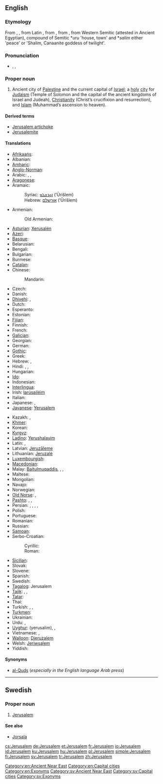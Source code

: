 {{also|Jérusalem|Jerúsalem|Jerusalém}}
==English==
{{wikipedia}}

===Etymology===
From {{etyl|LL.}} {{term|Ierusalem|lang=la}}, {{term|Hierusalem|lang=la}}, from Latin {{term|Hierosolyma|lang=la}}, from {{etyl|grc}} {{term|Ἰερουσαλήμ|tr=Ierousalēm|lang=grc}}, from {{etyl|he}} {{term||Yĕrūshālaim|lang=he}}, from Western Semitic {{term||Urušalimmi}} (attested in Ancient Egyptian), compound of Semitic *''uru'' 'house, town' and *''salim'' either 'peace' or 'Shalim, Canaanite goddess of twilight'. {{attention|he}}

===Pronunciation===
* {{enPR|jə-ro͞o'sə-ləm|jə-ro͞o'zə-ləm}}, {{IPA|/dʒəˈruːsələm/|/dʒəˈruːzələm/}}, {{SAMPA|/dZ@"ru:s@l@m/|/dZ@"ru:z@l@m/}}

===Proper noun===
{{en-proper noun}}

# Ancient city of [[Palestine]] and the current capital of [[Israel]]; a [[holy]] [[city]] for [[Judaism]] (Temple of Solomon and the capital of the ancient kingdoms of Israel and Judeah), [[Christianity]] (Christ’s crucifixion and resurrection), and [[Islam]] (Muhammad’s ascension to heaven).

====Derived terms====
* [[Jerusalem artichoke]]
* [[Jerusalemite]]

====Translations====
{{trans-top|city}}
* [[Afrikaans]]: {{t|af|Jerusalem}}
* Albanian: {{t|sq|Jeruzalemi}}
* [[Amharic]]: {{t|am|እየሩሳሌም|tr=əyärusalem|sc=Ethi}}
* [[Anglo-Norman]]: {{tø|xno|Ierusalem}}
* Arabic: {{qualifier|preferred by Arabs}} {{t-|ar|القدس|f|tr=al-quds}},  {{qualifier|official in Israel}} {{t-|ar|أورشليم|f|tr=ʾūrušalīm}},  {{t-|ar|بيت المقدس|m|tr=bayt al-muqáddas, bayt al-máqdis}}
* [[Aragonese]]: {{t|an|Cherusalén}}
* Aramaic:
*: Syriac: [[ܐܘܪܫܠܡ]] (’Ūrišlem)
*: Hebrew: [[אורשלם]] (’Ūrišlem)
* Armenian: {{t-|hy|Երուսաղեմ|tr=Erusaġem}}
*: Old Armenian: {{tø|xcl|Երուսաղէմ|tr=Erusałēm|sc=Armn|xs=Old Armenian}}
* [[Asturian]]: [[Xerusalén]]
* [[Azeri]]: {{t|az|Qüds}}
* [[Basque]]: {{t|eu|Jerusalem}}
* Belarusian: {{t|be|Ерусалім|m|tr=Jerusalím|xs=Belarusian}}
* Bengali: {{t|bn|জেরুসালেম|tr=jerusalem|sc=Beng}}
* Bulgarian: {{t|bg|Йерусалим|m|tr=Jerusalím}}
* Burmese: {{t|my|ဂျေရုဆလင်မြို့|sc=Mymr}}
* [[Catalan]]: {{t|ca|Jerusalem}}
* Chinese:
*: Mandarin: {{t-|cmn|耶路撒冷|tr=Yēlùsālěng|sc=Hani}}
* Czech: {{t-|cs|Jeruzalém|m}}
* Danish: {{t-|da|Jerusalem}}
* [[Dhivehi]]: {{t|dv|އޫރުޝަލީމް|tr=ūrušalīm|sc=Thaa}}, {{t|dv|ޤުދުސް|tr=qudus|sc=Thaa}}
* Dutch: {{t-|nl|Jeruzalem}}
* Esperanto: {{t-|eo|Jerusalemo|xs=Esperanto}}
* Estonian: {{t|et|Jeruusalemm}}
* [[Fijian]]: {{t|fj|Jerusalemi}}
* Finnish: {{t+|fi|Jerusalem}}
* French: {{t+|fr|Jérusalem}}
* [[Galician]]: {{t|gl|Xerusalén}}
* Georgian: {{t|ka|იერუსალიმი|tr=ierusalimi|sc=Geor|xs=Georgian}}
* German: {{t+|de|Jerusalem}}
* [[Gothic]]: {{tø|got|𐌹𐌰𐌹𐍂𐌿𐍃𐌰𐌿𐌻𐍅𐌼𐌰|sc=Goth|xs=Gothic}}
* Greek: {{t|el|Ιεροσόλυμα|n|p|tr=ierosólima}}
* Hebrew: {{t+|he|ירושלים|alt=יְרוּשָׁלַיִם|tr=Yerushalayím}},  {{t+|he|ירושלים|tr=Yerushalayím}}
* Hindi: {{t|hi|यरुशलम|tr=yaruśalam|xs=Hindi}},  {{t|hi|येरुशलम|tr=yēruśalam|xs=Hindi}},  {{t|hi|अल-क़ुद्स|tr=al-quds|xs=Hindi}}
* Hungarian: {{t+|hu|Jeruzsálem}}
* [[Ido]]: {{t|io|Jerusalem}}
* Indonesian: {{t|id|Yerusalem}}
* [[Interlingua]]: {{t|ia|Jerusalem}}
* Irish: [[Iarúsailéim]]
* Italian: {{t-|it|Gerusalemme|f}}
* Japanese: {{t|ja|エルサレム|tr=Erusaremu}},  {{t|ja|イェルサレム|tr=Yerusaremu}}
* [[Javanese]]: [[Yerusalem]]
{{trans-mid}}
* Kazakh: {{t|kk|Иерусалим|tr=Ïerwsalïm|sc=Cyrl}}, {{t|kk|Құдіс|tr=Qudis|sc=Cyrl}}
* [[Khmer]]: {{t|km|ហ្សេរុយសាឡឹម|tr=hseruysāḷʉm|sc=Khmr}}
* Korean: {{t+|ko|예루살렘|tr=Yerusalem|sc=Hang}}
* [[Kyrgyz]]: {{t|ky|Иерусалим|tr=İyerusalim|sc=Cyrl}}
* [[Ladino]]: [[Yerushalayim]]
* Latin: {{t|la|Hierosolyma|f}}, {{t-|la|Hierusalem|n}}
* Latvian: [[Jeruzāleme]]
* Lithuanian: [[Jeruzalė]]
* [[Luxembourgish]]: {{t|lb|Jerusalem}}
* [[Macedonian]]: {{t|mk|Ерусалим|m|tr=Erúsalim}}
* Malay: [[Baitulmuqaddis]], {{t|ms|Baitulmuqaddis}}, {{t|ms|Baitulmaqdis}}, {{t|ms|Jerusalem}}
* Maltese: {{t|mt|Ġerusalemm}}
* Mongolian: {{t-|mn|Иерусалим|m|tr=Iyerusalím|sc=Cyrl|xs=Mongolian}}
* Navajo: {{tø|nv|Jííwoosalem}}
* Norwegian: {{t-|no|Jerusalem}}
* [[Old Norse]]: {{tø|non|Jórsalir|m|p}}, {{tø|non|Jórsalaborg|f}}
* [[Pashto]]: {{t|ps|قدس|tr=Quds|sc=ps-Arab}}, {{t|ps|بيت المقدس|tr=Baytu l-Muqadas|sc=ps-Arab}}, {{t|ps|يروشلم|tr=Yarūšalim|sc=ps-Arab}}
* Persian: {{t+|fa|بیت المقدس|tr=Beyt el-Moqaddas|xs=Persian}},  {{t|fa|اورشلیم مقدس|tr=Urušalim Moqaddas|xs=Persian}},  {{t|fa|قدس شریف|tr=Quds Šarif|xs=Persian}},  {{t+|fa|اورشلیم|tr=Urušalim|xs=Persian}}, {{t|fa|قدس|tr=Qods|sc=fa-Arab}}
* Polish: {{t+|pl|Jerozolima}}
* Portuguese: {{t+|pt|Jerusalém|f}}
* Romanian: {{t+|ro|Ierusalim}}
* Russian: {{t-|ru|Иерусалим|m|tr=Ijerusalím}}
* [[Samoan]]: {{t|sm|Ierusalema}}
* Serbo-Croatian:
*: Cyrillic: {{t|sh|Јерусалим|m|sc=Cyrl}}
*: Roman: {{t|sh|Jerusalim|m}}
* [[Sicilian]]: {{t|scn|Girusalemmi}}
* Slovak: {{t-|sk|Jeruzalem}}
* Slovene: {{t+|sl|Jeruzalem|m}}
* Spanish: {{t+|es|Jerusalén}}
* Swedish: {{t+|sv|Jerusalem}}
* [[Tagalog]]: Jerusalem
* [[Tajik]]: {{t|tg|Уршалим|tr=Uršalim|sc=Cyrl}}, {{t|tg|Қуддус|tr=Quddus|sc=Cyrl}}, {{t|tg|Байтулмуқаддас|tr=Baytulmuqaddas|sc=Cyrl}}
* [[Tatar]]: {{t|tt|Коддес|tr=Qoddes|sc=Cyrl}}
* Thai: {{t|th|เยรูซาเลม|tr=Yērūsālēm}}
* Turkish: {{t+|tr|Kudüs}}, {{t|tr|Kudsişerif}}, {{t|tr|Yeruşalim}}
* [[Turkmen]]: {{t|tk|Iýerusalim}}
* Ukrainian: {{t|uk|Єрусалим|m|tr=Jerusalým|xs=Ukrainian}}
* Urdu: {{t|ur|یوروشلم|tr=Yurušalem|xs=Urdu}},  {{t|ur|یروشلم|tr=Yarušalem|xs=Urdu}}
* [[Uyghur]]: {{ug-Arab|[[يېرۇسالېم]]}} (yerusalim), {{t|ug|يېرۇسالېم|tr=yerusalim|sc=ug-Arab}}, {{t|ug|قۇددۇس|tr=quddus|sc=ug-Arab}}
* Vietnamese: {{t-|vi|Jerusalem|xs=Vietnamese}}, {{t|vi|Giê-ru-da-lem|xs=Vietnamese}}
* [[Walloon]]: [[Djeruzalem]]
* Welsh: [[Jeriwsalem]]
* Yiddish: {{t|yi|ירושלים|n|tr=Yerushaláyim|sc=Hebr}}
{{trans-bottom}}

====Synonyms====
* [[al-Quds]] (''especially in the English language Arab press'')

[[Category:en:Ancient Near East]]
[[Category:en:Capital cities]]
[[Category:en:Exonyms]]

----

==Swedish==

===Proper noun===
{{head|sv|proper noun}}

# [[#English|Jerusalem]]

====See also====
* [[Jorsala]]

[[Category:sv:Ancient Near East]]
[[Category:sv:Capital cities]]
[[Category:sv:Exonyms]]

[[cs:Jerusalem]]
[[de:Jerusalem]]
[[et:Jerusalem]]
[[fr:Jerusalem]]
[[io:Jerusalem]]
[[id:Jerusalem]]
[[ku:Jerusalem]]
[[hu:Jerusalem]]
[[pl:Jerusalem]]
[[simple:Jerusalem]]
[[fi:Jerusalem]]
[[sv:Jerusalem]]
[[tr:Jerusalem]]
[[zh:Jerusalem]]